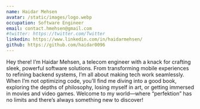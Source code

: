 ```yaml
---
name: Haidar Mehsen
avatar: /static/images/logo.webp
occupation: Software Engineer
email: contact.hmehsen@gmail.com
#twitter: https://twitter.com/Twitter
linkedin: https://www.linkedin.com/in/haidarmehsen/
github: https://github.com/haidar0096
---
```


Hey there! I’m Haidar Mehsen, a telecom engineer with a knack for crafting sleek, powerful software solutions. From transforming mobile experiences to refining backend systems, I’m all about making tech work seamlessly. When I’m not optimizing code, you’ll find me diving into a good book, exploring the depths of philosophy, losing myself in art, or getting immersed in movies and video games. Welcome to my world—where “perfektion” has no limits and there’s always something new to discover!
